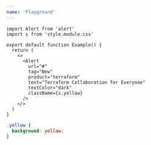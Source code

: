 ```yaml
---
name: 'Playground'
---
```


<Playground title="Component Playground" layout="vertical" persistStateToUrl>

```tsx
import Alert from 'alert'
import s from 'style.module.css'

export default function Example() {
  return (
    <>
      <Alert
        url="#"
        tag="New"
        product="terraform"
        text="Terraform Collaboration for Everyone"
        textColor="dark"
        className={s.yellow}
      />
    </>
  )
}
```

```css
.yellow {
  background: yellow;
}
```

</Playground>
